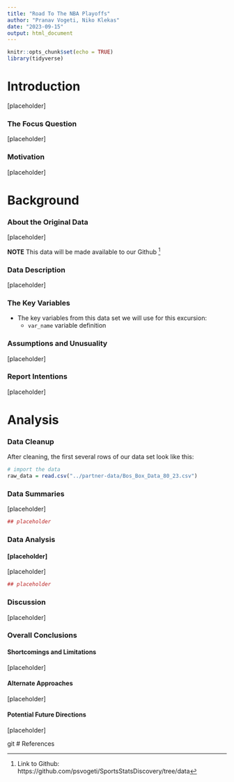 ```yaml
---
title: "Road To The NBA Playoffs"
author: "Pranav Vogeti, Niko Klekas"
date: "2023-09-15"
output: html_document
---
```


```r
knitr::opts_chunk$set(echo = TRUE)
library(tidyverse)
```

# Introduction

[placeholder]

### The Focus Question

[placeholder]

### Motivation

[placeholder]


# Background

### About the Original Data

[placeholder]


**NOTE** This data will be made available to our Github ^[Link to Github: https://github.com/psvogeti/SportsStatsDiscovery/tree/data]


### Data Description

[placeholder]

### The Key Variables

* The key variables from this data set we will use for this excursion: 
  - `var_name` variable definition
  

### Assumptions and Unusuality

[placeholder] 



### Report Intentions

[placeholder]


# Analysis

### Data Cleanup

After cleaning, the first several rows of our data set look like this: 
```r
# import the data
raw_data = read.csv("../partner-data/Bos_Box_Data_80_23.csv")
```

### Data Summaries

[placeholder]

```r
## placeholder
```

### Data Analysis


#### [placeholder]

[placeholder]

```r
## placeholder
```

### Discussion

[placeholder]

### Overall Conclusions


#### Shortcomings and Limitations

[placeholder]

#### Alternate Approaches

[placeholder]

#### Potential Future Directions

[placeholder]

git
# References
